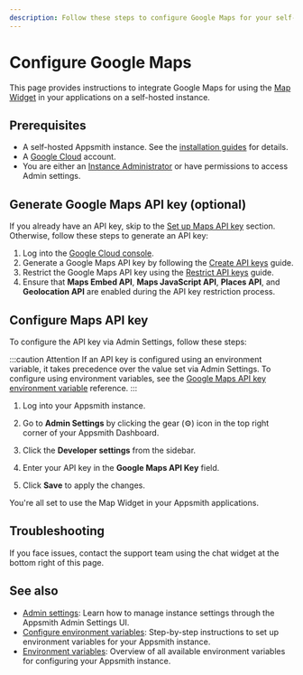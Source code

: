 ```yaml
---
description: Follow these steps to configure Google Maps for your self-hosted Appsmith instance.
---
```



# Configure Google Maps

This page provides instructions to integrate Google Maps for using the [Map Widget](/reference/widgets/maps) in your applications on a self-hosted instance.

## Prerequisites

- A self-hosted Appsmith instance. See the [installation guides](/getting-started/setup/installation-guides) for details.
- A [Google Cloud](https://console.cloud.google.com/) account.
- You are either an [Instance Administrator](/advanced-concepts/granular-access-control/reference/default-roles#instance-administrator-role) or have permissions to access Admin settings.

## Generate Google Maps API key (optional)

If you already have an API key, skip to the [Set up Maps API key](#set-up-maps-api-key) section. Otherwise, follow these steps to generate an API key:

1. Log into the [Google Cloud console](https://console.cloud.google.com/).
2. Generate a Google Maps API key by following the [Create API keys](https://developers.google.com/maps/documentation/javascript/get-api-key#create-api-keys) guide.
3. Restrict the Google Maps API key using the [Restrict API keys](https://developers.google.com/maps/documentation/javascript/get-api-key#restrict_key) guide.
4. Ensure that **Maps Embed API**, **Maps JavaScript API**, **Places API**, and **Geolocation API** are enabled during the API key restriction process.

## Configure Maps API key

To configure the API key via Admin Settings, follow these steps:

:::caution Attention
If an API key is configured using an environment variable, it takes precedence over the value set via Admin Settings. To configure using environment variables, see the [Google Maps API key environment variable](/getting-started/setup/environment-variables#appsmith_google_maps_api_key) reference.
:::

1. Log into your Appsmith instance.
2. Go to **Admin Settings** by clicking the gear (⚙️) icon in the top right corner of your Appsmith Dashboard.
3. Click the **Developer settings** from the sidebar.

    <ZoomImage
        src="/img/admin-settings-configure-google-maps-api-key.png"
        alt="Google Maps API Key."
        caption="Add your Google Maps API Key"
    />

4. Enter your API key in the **Google Maps API Key** field.
5. Click **Save** to apply the changes.

You're all set to use the Map Widget in your Appsmith applications.

## Troubleshooting

If you face issues, contact the support team using the chat widget at the bottom right of this page.

## See also

- [Admin settings](/getting-started/setup/instance-configuration/admin-settings): Learn how to manage instance settings through the Appsmith Admin Settings UI.
- [Configure environment variables](/getting-started/setup/instance-configuration/configure-using-environment-variables): Step-by-step instructions to set up environment variables for your Appsmith instance.
- [Environment variables](/getting-started/setup/environment-variables): Overview of all available environment variables for configuring your Appsmith instance.